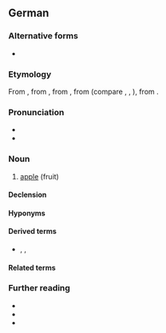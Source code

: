 {{also|apfel|Äpfel}}
==German==
{{wikipedia|dab=Apfel|lang=de}}

===Alternative forms===
* {{alter|de|Appel||colloquial; northern and central Germany}}

===Etymology===
From {{inh|de|gmh|apfel}}, from {{inh|de|goh|apful}}, from {{inh|de|gmw-pro|*applu}}, from {{inh|de|gem-pro|*aplaz}} (compare {{cog|nl|appel}}, {{cog|fy|apel}}, {{cog|en|apple}}), from {{der|de|ine-pro|*h₂ébōl}}.

===Pronunciation===
* {{IPA|de|/ˈapfəl/|[ˈʔapfəl]|[ˈʔapfl̩]|[ˈʔapɸəl]|[ˈʔapɸl̩]}}
* {{audio|de|De-Apfel.ogg|audio}}

===Noun===
{{de-noun|m|Apfels|Äpfel|Äpfelchen|dim2=Äpfelein|dim3=Äpflein}}

# [[apple]] (fruit)

====Declension====
{{de-decl-noun-m|s|pl=Äpfel}}

==== Hyponyms ====
{{col3|de
|Bratapfel
|Goldapfel
|Gelbapfel
|Granatapfel
|Holzapfel
|Rotapfel
}}

====Derived terms====
* {{l|de|apfelartig}}, {{l|de|apfelig}}, {{l|de|veräppeln}}

====Related terms====
{{rel3|de
|apfelgrün
|Apfelbaum
|Apfelessig
|Apfelgarten
|Apfelkuchen
|Apfelmus
|Apfelmark
|Apfelplantage
|Apfelsaft
|Apfelschale
|Apfelscheibe
|Apfelschiffchen
|Apfelschorle
|Apfelstückchen
|Apfeltorte
|Apfelwein
|Apfelwiese
|Erdapfel
|Gallapfel
|Pferdeapfel
|Reichsapfel
|Zankapfel
|ein Apfel und ein Ei
|der Apfel fällt nicht weit vom Stamm
|in den sauren Apfel beißen
}}

===Further reading===
* {{R:Duden}}
* {{R:DWDS}}
* {{R:Kluge 1891}}

{{C|de|Fruits}}